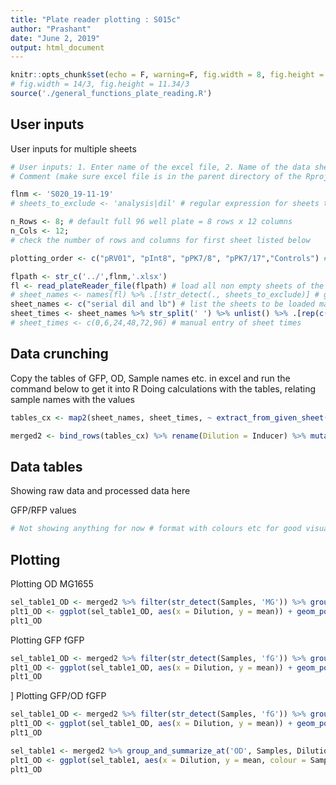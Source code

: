 ```yaml
---
title: "Plate reader plotting : S015c"
author: "Prashant"
date: "June 2, 2019"
output: html_document
---
```


```r
knitr::opts_chunk$set(echo = F, warning=F, fig.width = 8, fig.height = 4)
# fig.width = 14/3, fig.height = 11.34/3
source('./general_functions_plate_reading.R')
```

## User inputs


User inputs for multiple sheets

```r
# User inputs: 1. Enter name of the excel file, 2. Name of the data sheet(S) to exclude 3. number of rows and columns in plate reader data 4. Title for plots 
# Comment (make sure excel file is in the parent directory of the Rproject file or code)

flnm <- 'S020_19-11-19'
# sheets_to_exclude <- 'analysis|dil' # regular expression for sheets to be excluded

n_Rows <- 8; # default full 96 well plate = 8 rows x 12 columns
n_Cols <- 12; 
# check the number of rows and columns for first sheet listed below

plotting_order <- c("pRV01", "pInt8", "pPK7/8", "pPK7/17","Controls") # order of plotting for samples

flpath <- str_c('../',flnm,'.xlsx')
fl <- read_plateReader_file(flpath) # load all non empty sheets of the excel file into fl - as a list 
# sheet_names <- names(fl) %>% .[!str_detect(., sheets_to_exclude)] # get the list of sheets, exclude 'analysis'
sheet_names <- c("serial dil and lb") # list the sheets to be loaded manually
sheet_times <- sheet_names %>% str_split(' ') %>% unlist() %>% .[rep(c(T,F))] %>% as.numeric() # extracting the hour time from sheet name
# sheet_times <- c(0,6,24,48,72,96) # manual entry of sheet times
```

## Data crunching

Copy the tables of GFP, OD, Sample names etc. in excel and run the command below to get it into R
Doing calculations with the tables, relating sample names with the values

```r
tables_cx <- map2(sheet_names, sheet_times, ~ extract_from_given_sheet(.x, n_Rows, n_Cols) %>% mutate(Time = .y)) # extracing OD, GFP and RFP from each sheet (vectorized)

merged2 <- bind_rows(tables_cx) %>% rename(Dilution = Inducer) %>% mutate(Dilution = as.numeric(paste(Dilution))) # merge all sheets into 1 table

```

## Data tables

Showing raw data and processed data here 

GFP/RFP values
``` r
# Not showing anything for now # format with colours etc for good visualization
```


## Plotting


Plotting OD MG1655

```r
sel_table1_OD <- merged2 %>% filter(str_detect(Samples, 'MG')) %>% group_and_summarize_at('OD', Dilution)
plt1_OD <- ggplot(sel_table1_OD, aes(x = Dilution, y = mean)) + geom_point() + geom_line() + ylab('OD')
plt1_OD
```

Plotting GFP fGFP

```r
sel_table1_OD <- merged2 %>% filter(str_detect(Samples, 'fG')) %>% group_and_summarize_at('GFP', Dilution)
plt1_OD <- ggplot(sel_table1_OD, aes(x = Dilution, y = mean)) + geom_point() + geom_line()+ ylab('GFP')
plt1_OD
```
]
Plotting GFP/OD fGFP

```r
sel_table1_OD <- merged2 %>% filter(str_detect(Samples, 'fG')) %>% group_and_summarize_at('GFP/OD', Dilution)
plt1_OD <- ggplot(sel_table1_OD, aes(x = Dilution, y = mean)) + geom_point() + geom_line() + ylab('GFP/OD')
plt1_OD
```

```r
sel_table1 <- merged2 %>% group_and_summarize_at('OD', Samples, Dilution)
plt1_OD <- ggplot(sel_table1, aes(x = Dilution, y = mean, colour = Samples)) + geom_point() + geom_line() + ylab('OD')
plt1_OD
```

